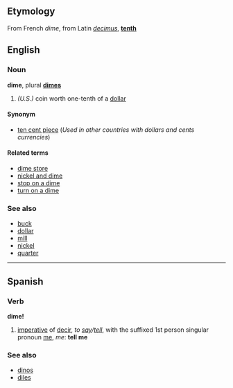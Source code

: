 ==Etymology==
From French ''dime'', from Latin ''[[decimus]]'', '''[[tenth]]'''

==English==
===Noun===
'''dime''', plural '''[[dimes]]'''

# ''(U.S.)'' coin worth one-tenth of a [[dollar]]<!-- is "dime" used in Canada too? -->

====Synonym====
*[[ten cent piece]] (''Used in other countries with dollars and cents currencies'')

====Related terms====
*[[dime store]]
*[[nickel and dime]]
*[[stop on a dime]]
*[[turn on a dime]]

===See also===
*[[buck]]
*[[dollar]]
*[[mill]]
*[[nickel]]
*[[quarter]]

----

==Spanish==
===Verb===
'''dime!'''

# [[imperative]] of [[decir]], ''to [[say]]/[[tell]]'', with the suffixed 1st person singular pronoun [[me]], ''me'': '''tell me'''

===See also===
*[[dinos]]
*[[diles]]